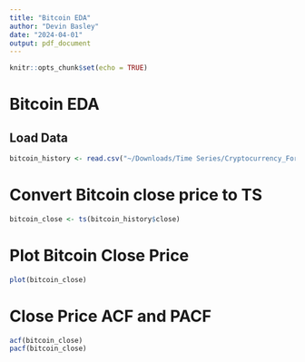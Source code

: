 ```yaml
---
title: "Bitcoin EDA"
author: "Devin Basley"
date: "2024-04-01"
output: pdf_document
---
```


```r
knitr::opts_chunk$set(echo = TRUE)
```

 
# Bitcoin EDA


## Load Data
```r
bitcoin_history <- read.csv("~/Downloads/Time Series/Cryptocurrency_Forecast/bitcoin_history.csv")


```


# Convert Bitcoin close price to TS

```r

bitcoin_close <- ts(bitcoin_history$close)

```


# Plot Bitcoin Close Price 

```r

plot(bitcoin_close)

```

# Close Price ACF and PACF

```r


acf(bitcoin_close)
pacf(bitcoin_close)

```


